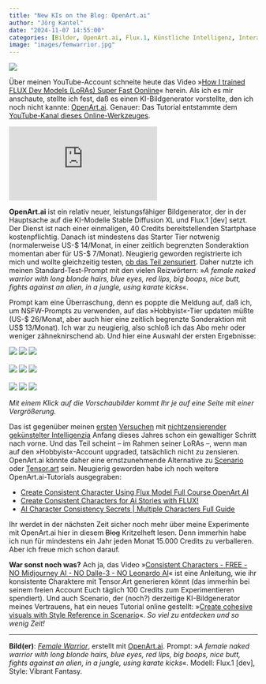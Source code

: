 ```yaml
---
title: "New KIs on the Blog: OpenArt.ai"
author: "Jörg Kantel"
date: "2024-11-07 14:55:00"
categories: [Bilder, OpenArt.ai, Flux.1, Künstliche Intelligenz, Interactive Fiction, Spieleprogrammierung, Scenario, Tensor Art]
image: "images/femwarrior.jpg"
---
```


[![](images/femwarrior-b.jpg)](https://www.flickr.com/photos/schockwellenreiter/54123403675/)

Über meinen YouTube-Account schneite heute das Video »[How I trained FLUX Dev Models (LoRAs) Super Fast Oonline](https://www.youtube.com/watch?v=DKhxLdUVH40)« herein. Als ich es mir anschaute, stellte ich fest, daß es einen KI-Bildgenerator vorstellte, den ich noch nicht kannte: [OpenArt.ai](https://openart.ai/). Genauer: Das Tutorial entstammte dem [YouTube-Kanal dieses Online-Werkzeuges](https://www.youtube.com/@openart_ai).

<iframe class="if16_9" src="https://www.youtube.com/embed/DKhxLdUVH40?si=jEQUXJd9zclYRDff" title="YouTube video player" frameborder="0" allow="accelerometer; autoplay; clipboard-write; encrypted-media; gyroscope; picture-in-picture; web-share" referrerpolicy="strict-origin-when-cross-origin" allowfullscreen></iframe>

**OpenArt.ai** ist ein relativ neuer, leistungsfähiger Bildgenerator, der in der Hauptsache auf die KI-Modelle Stable Diffusion XL und Flux.1 [dev] setzt. Der Dienst ist nach einer einmaligen, 40 Credits bereitstellenden Startphase kostenpflichtig. Danach ist mindestens das Starter Tier notwenig (normalerweise US-\$&nbsp;14/Monat, in einer zeitlich begrenzten Sonderaktion momentan aber für US-\$&nbsp;7/Monat). Neugierig geworden registrierte ich mich und wollte gleichzeitig testen, [ob das Teil zensuriert](https://kantel.github.io/posts/2024011002_ki_ohne_zensor/). Daher nutzte ich meinen Standard-Test-Prompt mit den vielen Reizwörtern: »*A female naked warrior with long blonde hairs, blue eyes, red lips, big boops, nice butt, fights against an alien, in a jungle, using karate kicks*«.

Prompt kam eine Überraschung, denn es poppte die Meldung auf, daß ich, um NSFW-Prompts zu verwenden, auf das »Hobbyist«-Tier updaten müßte (US-\$&nbsp;26/Monat, aber auch hier eine zeitlich begrenzte Sonderaktion mit US\$&nbsp;13/Monat). Ich war zu neugierig, also schloß ich das Abo mehr oder weniger zähneknirschend ab. Und hier eine Auswahl der ersten Ergebnisse: 

[![](images/femwarrior01.jpg)](https://www.flickr.com/photos/schockwellenreiter/54123220903/)&nbsp;[![](images/femwarrior02.jpg)](https://www.flickr.com/photos/schockwellenreiter/54123402505/)&nbsp;[![](images/femwarrior03.jpg)](https://www.flickr.com/photos/schockwellenreiter/54123220918/)<br /><br />
[![](images/femwarrior04.jpg)](https://www.flickr.com/photos/schockwellenreiter/54122947931/)&nbsp;[![](images/femwarrior05.jpg)](https://www.flickr.com/photos/schockwellenreiter/54123283044/)&nbsp;[![](images/femwarrior06.jpg)](https://www.flickr.com/photos/schockwellenreiter/54123403250/)<br /><br />
[![](images/femwarrior07.jpg)](https://www.flickr.com/photos/schockwellenreiter/54122098367/)&nbsp;[![](images/femwarrior08.jpg)](https://www.flickr.com/photos/schockwellenreiter/54123283089/)&nbsp;[![](images/femwarrior09.jpg)](https://www.flickr.com/photos/schockwellenreiter/54122948911/)

*Mit einem Klick auf die Vorschaubilder kommt Ihr je auf eine Seite mit einer Vergrößerung.*

Das ist gegenüber meinen [ersten](https://kantel.github.io/posts/2024011201_scenario_2/) [Versuchen](https://kantel.github.io/posts/2024011401_seaart_tensorart/) mit [nichtzensierender gekünstelter Intelligenzia](https://kantel.github.io/posts/2024011002_ki_ohne_zensor/) Anfang dieses Jahres schon ein gewaltiger Schritt nach vorne. Und das Teil scheint -- im Rahmen seiner LoRAs --, wenn man auf den »Hobbyist«-Account upgraded, tatsächlich nicht zu zensieren. OpenArt.ai könnte daher eine ernstzunehmende Alternative zu [Scenario](http://cognitiones.kantel-chaos-team.de/technikgeschichte/rechnerundnetze/scenario.html) oder [Tensor.art](http://cognitiones.kantel-chaos-team.de/technikgeschichte/rechnerundnetze/tensorart.html) sein. Neugierig geworden habe ich noch weitere OpenArt.ai-Tutorials ausgegraben:

- [Create Consistent Character Using Flux Model Full Course OpenArt AI](https://www.youtube.com/watch?v=O_KIAs3uEZY)
- [Create Consistent Characters for Ai Stories with FLUX!](https://www.youtube.com/watch?v=5Z8fwEeWfRg)
- [AI Character Consistency Secrets | Multiple Characters Full Guide](https://www.youtube.com/watch?v=C4kvyCb4hmI)

Ihr werdet in der nächsten Zeit sicher noch mehr über meine Experimente mit OpenArt.ai hier in diesem ~~Blog~~ Kritzelheft lesen. Denn immerhin habe ich nun für mindestens ein Jahr jeden Monat 15.000&nbsp;Credits zu verballeren. Aber ich freue mich schon darauf.

**War sonst noch was?** Ach ja, das Video »[Consistent Characters - FREE - NO Midjourney AI - NO Dalle-3 - NO Leonardo AI](https://www.youtube.com/watch?v=uaCSCbPo2Aw)« ist eine Anleitung, wie ihr konsistente Charaktere mit Tensor.Art generieren könnt (das immerhin bei seinem freien Account Euch täglich 100&nbsp;Credits zum Experimentieren spendiert). Und auch Scenario, der (noch?) derzeitige KI-Bildgenerator meines Vertrauens, hat ein neues Tutorial online gestellt: »[Create cohesive visuals with Style Reference in Scenario](https://www.youtube.com/watch?v=m4DYYwen9-I)«. *So viel zu entdecken und so wenig Zeit!*

---

**Bild(er)**: *[Female Warrior](https://www.flickr.com/photos/schockwellenreiter/54123403675/)*, erstellt mit [OpenArt.ai](https://openart.ai/home). Prompt: »*A female naked warrior with long blonde hairs, blue eyes, red lips, big boops, nice butt, fights against an alien, in a jungle, using karate kicks*«. Modell: Flux.1 [dev], Style: Vibrant Fantasy.
